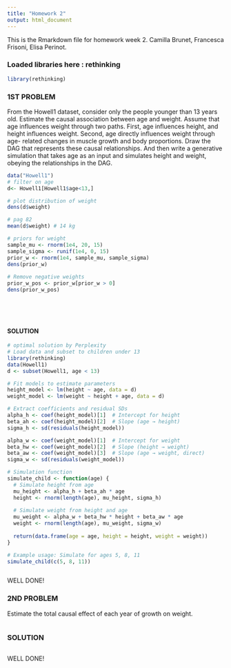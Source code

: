 ```yaml
---
title: "Homework 2"
output: html_document
---
```



This is the Rmarkdown file for homework week 2.
Camilla Brunet, Francesca Frisoni, Elisa Perinot.

### Loaded libraries here : rethinking

```r

library(rethinking)
```

### 1ST PROBLEM
From the Howell1 dataset, consider only the people younger than 13 years
old. Estimate the causal association between age and weight. Assume that
age influences weight through two paths. First, age influences height, and
height influences weight. Second, age directly influences weight through age-
related changes in muscle growth and body proportions.
Draw the DAG that represents these causal relationships. And then write
a generative simulation that takes age as an input and simulates height and
weight, obeying the relationships in the DAG.

```r
data("Howell1")
# filter on age
d<- Howell1[Howell1$age<13,]

# plot distribution of weight
dens(d$weight)

# pag 82
mean(d$weight) # 14 kg

# priors for weight
sample_mu <- rnorm(1e4, 20, 15)
sample_sigma <- runif(1e4, 0, 15)
prior_w <- rnorm(1e4, sample_mu, sample_sigma)
dens(prior_w)
  
# Remove negative weights
prior_w_pos <- prior_w[prior_w > 0]
dens(prior_w_pos)




```

\  

#### SOLUTION

```r

# optimal solution by Perplexity
# Load data and subset to children under 13
library(rethinking)
data(Howell1)
d <- subset(Howell1, age < 13)

# Fit models to estimate parameters
height_model <- lm(height ~ age, data = d)
weight_model <- lm(weight ~ height + age, data = d)

# Extract coefficients and residual SDs
alpha_h <- coef(height_model)[1]  # Intercept for height
beta_ah <- coef(height_model)[2]  # Slope (age → height)
sigma_h <- sd(residuals(height_model))

alpha_w <- coef(weight_model)[1]  # Intercept for weight
beta_hw <- coef(weight_model)[2]  # Slope (height → weight)
beta_aw <- coef(weight_model)[3]  # Slope (age → weight, direct)
sigma_w <- sd(residuals(weight_model))

# Simulation function
simulate_child <- function(age) {
  # Simulate height from age
  mu_height <- alpha_h + beta_ah * age
  height <- rnorm(length(age), mu_height, sigma_h)
  
  # Simulate weight from height and age
  mu_weight <- alpha_w + beta_hw * height + beta_aw * age
  weight <- rnorm(length(age), mu_weight, sigma_w)
  
  return(data.frame(age = age, height = height, weight = weight))
}

# Example usage: Simulate for ages 5, 8, 11
simulate_child(c(5, 8, 11))



```
WELL DONE!



### 2ND PROBLEM
Estimate the total causal effect of each year of growth on weight.

```r


```


### SOLUTION
```r

```
WELL DONE!



